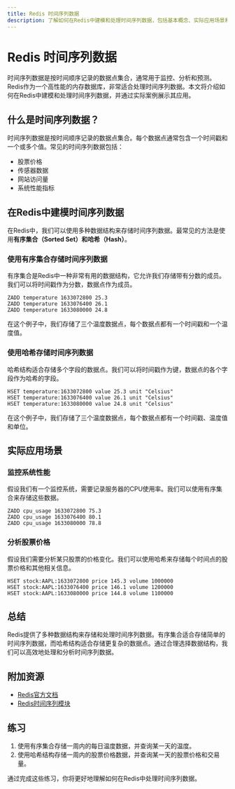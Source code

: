 ```yaml
---
title: Redis 时间序列数据
description: 了解如何在Redis中建模和处理时间序列数据，包括基本概念、实际应用场景和代码示例。
---
```


# Redis 时间序列数据

时间序列数据是按时间顺序记录的数据点集合，通常用于监控、分析和预测。Redis作为一个高性能的内存数据库，非常适合处理时间序列数据。本文将介绍如何在Redis中建模和处理时间序列数据，并通过实际案例展示其应用。

## 什么是时间序列数据？

时间序列数据是按时间顺序记录的数据点集合。每个数据点通常包含一个时间戳和一个或多个值。常见的时间序列数据包括：

- 股票价格
- 传感器数据
- 网站访问量
- 系统性能指标

## 在Redis中建模时间序列数据

在Redis中，我们可以使用多种数据结构来存储时间序列数据。最常见的方法是使用**有序集合（Sorted Set）**和**哈希（Hash）**。

### 使用有序集合存储时间序列数据

有序集合是Redis中一种非常有用的数据结构，它允许我们存储带有分数的成员。我们可以将时间戳作为分数，数据点作为成员。

```redis
ZADD temperature 1633072800 25.3
ZADD temperature 1633076400 26.1
ZADD temperature 1633080000 24.8
```

在这个例子中，我们存储了三个温度数据点，每个数据点都有一个时间戳和一个温度值。

### 使用哈希存储时间序列数据

哈希结构适合存储多个字段的数据点。我们可以将时间戳作为键，数据点的各个字段作为哈希的字段。

```redis
HSET temperature:1633072800 value 25.3 unit "Celsius"
HSET temperature:1633076400 value 26.1 unit "Celsius"
HSET temperature:1633080000 value 24.8 unit "Celsius"
```

在这个例子中，我们存储了三个温度数据点，每个数据点都有一个时间戳、温度值和单位。

## 实际应用场景

### 监控系统性能

假设我们有一个监控系统，需要记录服务器的CPU使用率。我们可以使用有序集合来存储这些数据。

```redis
ZADD cpu_usage 1633072800 75.3
ZADD cpu_usage 1633076400 80.1
ZADD cpu_usage 1633080000 78.8
```

### 分析股票价格

假设我们需要分析某只股票的价格变化。我们可以使用哈希来存储每个时间点的股票价格和其他相关信息。

```redis
HSET stock:AAPL:1633072800 price 145.3 volume 1000000
HSET stock:AAPL:1633076400 price 146.1 volume 1200000
HSET stock:AAPL:1633080000 price 144.8 volume 1100000
```

## 总结

Redis提供了多种数据结构来存储和处理时间序列数据。有序集合适合存储简单的时间序列数据，而哈希结构适合存储更复杂的数据点。通过合理选择数据结构，我们可以高效地处理和分析时间序列数据。

## 附加资源

- [Redis官方文档](https://redis.io/documentation)
- [Redis时间序列模块](https://redis.io/modules/redis-time-series/)

## 练习

1. 使用有序集合存储一周内的每日温度数据，并查询某一天的温度。
2. 使用哈希结构存储一周内的股票价格数据，并查询某一天的股票价格和交易量。

通过完成这些练习，你将更好地理解如何在Redis中处理时间序列数据。